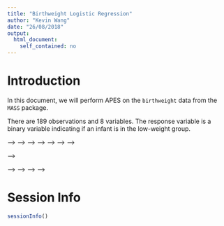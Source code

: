 ```yaml
---
title: "Birthweight Logistic Regression"
author: "Kevin Wang"
date: "26/08/2018"
output:
  html_document:
    self_contained: no
---
```


# Introduction 

In this document, we will perform APES on the `birthweight` data from the `MASS` package. 

There are 189 observations and 8 variables. 
The response variable is a binary variable indicating if an infant is in the low-weight group. 


<!-- # Setting up the data -->

<!-- ```{r} -->
<!-- library(APES) -->
<!-- library(MASS) -->
<!-- library(tidyverse) -->
<!-- library(mplot) -->
<!-- library(directlabels) -->

<!-- theme_set( -->
<!--   theme_classic(14) + -->
<!--     theme(legend.position = "bottom") -->
<!-- ) -->
<!-- ``` -->

<!-- ## Loading data -->
<!-- ```{r} -->
<!-- data("birthwt", package = "MASS") -->

<!-- bwt <- with(birthwt, { -->
<!--   race <- factor(race, labels = c("white", "black", "other")) -->
<!--   ptd <- factor(ptl > 0) -->
<!--   ftv <- factor(ftv) -->
<!--   levels(ftv)[-(1:2)] <- "2+" -->
<!--   data.frame(low = factor(low),  -->
<!--              age, lwt, race,  -->
<!--              smoke = (smoke > 0),  -->
<!--              ptd, ht = (ht > 0),  -->
<!--              ui = (ui > 0), ftv) -->
<!-- }) -->
<!-- ``` -->


<!-- # Single run of APES on diabetes data -->

<!-- Due to the small size of this data, we will use the `leaps` estimator.  -->

<!-- Since there are some factor variables, we will need to manually create the model matrix/design matrix.  -->

<!-- ## Using the leaps estimator  -->

<!-- ```{r} -->
<!-- fullModel <- glm(low ~ ., family = binomial, data = bwt) -->
<!-- round(summary(fullModel)$coef, 2) -->

<!-- bwt = dplyr::mutate_if(bwt, is.factor, as.character) -->
<!-- x = model.matrix(~0 + . - low, data = bwt)[,-3] -->
<!-- dim(x) -->
<!-- y = as.integer(as.character(bwt$low)) -->
<!-- length(y) -->
<!-- ``` -->



<!-- ```{r} -->
<!-- apes_logit_leaps = apes_logit( -->
<!--   x = x, -->
<!--   y = y, -->
<!--   Pi = fullModel$fitted.values, -->
<!--   k = 1:ncol(x),  -->
<!--   estimator = "leaps") -->
<!-- ``` -->



<!-- <!-- # Running Lasso on diabetes data --> -->
<!-- <!-- ```{r} --> -->
<!-- <!-- lasso_logit = glmnet::cv.glmnet(x = x, --> -->
<!-- <!--                                 y = y) --> -->
<!-- <!-- lasso_logit_coef = coef(lasso_logit, s = "lambda.min") --> -->
<!-- <!-- rownames(lasso_logit_coef)[as.matrix(lasso_logit_coef != 0)] --> -->
<!-- <!-- ``` --> -->


<!-- <!-- # Running time  --> -->

<!-- <!-- ```{r} --> -->
<!-- <!-- apes_logit_leaps$apesTimeDiff --> -->
<!-- <!-- apes_logit_mio$apesTimeDiff --> -->
<!-- <!-- ``` --> -->



<!-- # Bootstrapping using leaps version  -->

<!-- In most practical cases, a single run of any variable selection procedure is not stable. In order to explore stability of variable selection in this case, we can bootstrap on the 189 observations. The implementation of APES is fast enough that this can be done relatively fast. -->

<!-- ```{r, results = 'hide'} -->
<!-- t1 = Sys.time() -->
<!-- listResult = APES::boot_apes_logit( -->
<!--   x = x, -->
<!--   y = y, -->
<!--   Pi = fullModel$fitted.values, -->
<!--   k = 1:ncol(x),  -->
<!--   estimator = "leaps", -->
<!--   nBoot = 100) -->
<!-- t2 = Sys.time() -->
<!-- ``` -->





<!-- ## Variable selection plot  -->

<!-- ```{r} -->
<!-- viPlotResult = APES::plot_vi(listResult) -->
<!-- viPlotResult$viPlot -->
<!-- viTilePlotResult = APES::plot_vi_tile(listResult) -->
<!-- viTilePlotResult -->
<!-- ``` -->


<!-- ```{r, warning = FALSE} -->
<!-- plotly::ggplotly( -->
<!--   viPlotResult$viPlot +  -->
<!--     theme_classic(18)  -->
<!-- ) -->
<!-- ``` -->


<!-- ## Model averaging coefficient plot -->
<!-- ```{r} -->
<!-- APES::plot_ma_coef(listResult, type = "AIC") +  -->
<!--   labs(title = "AIC weighted coefficients") -->

<!-- APES::plot_ma_coef(listResult, type = "BIC") + -->
<!--   labs(title = "BIC weighted coefficients") -->
<!-- ``` -->


<!-- ## Model averaging weights plot -->
<!-- ```{r} -->
<!-- APES::plot_ma_weight(listResult, type = "AIC") +  -->
<!--   labs(title = "AIC Weights") -->

<!-- APES::plot_ma_weight(listResult, type = "BIC") +  -->
<!--   labs(title = "BIC Weights") -->
<!-- ``` -->



# Session Info
```r
sessionInfo()
```

